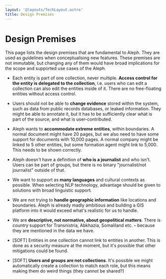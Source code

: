 ```yaml
---
layout: '@layouts/TechLayout.astro'
title: Design Premises
---
```


# Design Premises

<p class="lead">This page lists the design premises that are fundamental to Aleph. They are used as guidelines when conceptualising new features. These premises are not immutable, but changing any of them would have broad implications for the scope and supported use cases of the Aleph.</p>

- Each entity is part of one collection, never multiple. **Access control for the entity is delegated to the collection**, i.e. users who can edit a collection can also edit the entities inside of it. There are no free-floating entities without access control.

- Users should not be able to **change evidence** stored within the system, such as data from public records databases, or leaked information. They might be able to annotate it, but it has to be sufficiently clear what is part of the source, and what is user-contributed.

- Aleph wants to **accommodate extreme entities**, within boundaries. A normal document might have 20 pages, but we also need to have some support for documents with 10,000 pages. A normal company might be linked to 5 other entities, but some formation agent might link to 5,000. This needs to be shown correctly.

- Aleph doesn't have a definition of **who is a journalist** and who isn't. Users can be part of groups, but there is no binary "journalist/not journalist" outside of that.

- We want to support as **many languages** and cultural contexts as possible. When selecting NLP technology, advantage should be given to solutions with broad linguistic support.

- We are not trying to **handle geographic information** like locations and boundaries. Aleph is already madly ambitious and building a GIS platform into it would exceed what's realistic for us to handle.

- We are **descriptive, not normative, about geopolitical matters**. There is country support for Transnistria, Abkhazia, Somaliland etc. – because they are mentioned in the data we have.

- \[SOFT\] Entities in one collection cannot link to entities in another. This is done as a security measure at the moment, but it's possible that other mitigations could be found.

- \[SOFT\] **Users and groups are not collections**. It's possible we might automatically create a collection to match each role, but this means making them do weird things \(they cannot be shared?\)
